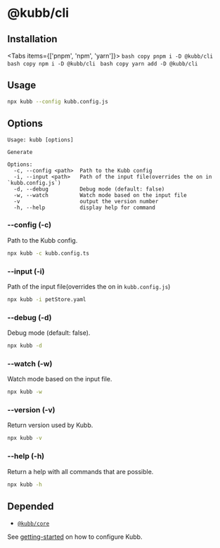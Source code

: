 
# @kubb/cli

## Installation

<Tabs items={['pnpm', 'npm', 'yarn']}>
  <Tab>
    ```bash copy
    pnpm i -D @kubb/cli
    ```
  </Tab>
    <Tab>
    ```bash copy
    npm i -D @kubb/cli
    ```
  </Tab>
    <Tab>
    ```bash copy
    yarn add -D @kubb/cli
    ```
  </Tab>
</Tabs>

## Usage

```sh copy
npx kubb --config kubb.config.js
```

## Options

```mdx
Usage: kubb [options]

Generate

Options:
  -c, --config <path>  Path to the Kubb config
  -i, --input <path>   Path of the input file(overrides the on in `kubb.config.js`)
  -d, --debug          Debug mode (default: false)
  -w, --watch          Watch mode based on the input file
  -v                   output the version number
  -h, --help           display help for command
```

### --config (-c)

Path to the Kubb config.

```sh copy
npx kubb -c kubb.config.ts
```

### --input (-i)

Path of the input file(overrides the on in `kubb.config.js`)

```sh copy
npx kubb -i petStore.yaml
```

### --debug (-d)

Debug mode (default: false).

```sh copy
npx kubb -d
```

### --watch (-w)

Watch mode based on the input file.

```sh copy
npx kubb -w
```

### --version (-v)

Return version used by Kubb.

```sh copy
npx kubb -v
```

### --help (-h)

Return a help with all commands that are possible.

```sh copy
npx kubb -h
```

## Depended

- [`@kubb/core`](/docs/usage/core)

See [getting-started](/docs/getting-started) on how to configure Kubb.
